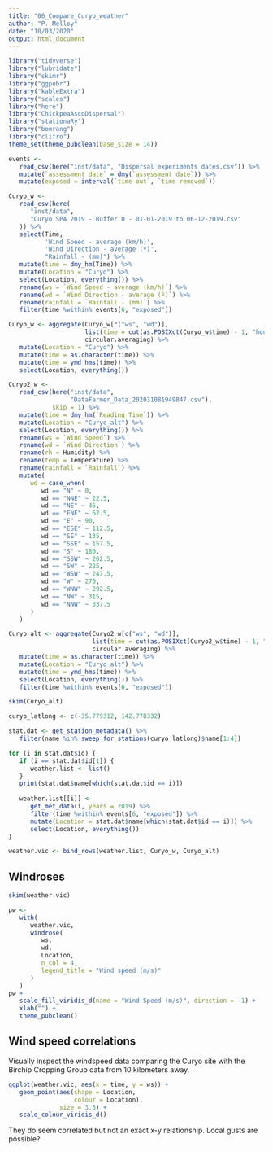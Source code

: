 ```yaml
---
title: "06_Compare_Curyo_weather"
author: "P. Melloy"
date: "10/03/2020"
output: html_document
---
```


```r
library("tidyverse")
library("lubridate")
library("skimr")
library("ggpubr")
library("kableExtra")
library("scales")
library("here")
library("ChickpeaAscoDispersal")
library("stationaRy")
library("bomrang")
library("clifro")
theme_set(theme_pubclean(base_size = 14))
```


```r
events <-
   read_csv(here("inst/data", "Dispersal experiments dates.csv")) %>%
   mutate(`assessment date` = dmy(`assessment date`)) %>%
   mutate(exposed = interval(`time out`, `time removed`))
```


```r
Curyo_w <-
   read_csv(here(
      "inst/data",
      "Curyo SPA 2019 - Buffer 0 - 01-01-2019 to 06-12-2019.csv"
   )) %>%
   select(Time,
          'Wind Speed - average (km/h)',
          'Wind Direction - average (º)',
          "Rainfall - (mm)") %>%
   mutate(time = dmy_hm(Time)) %>%
   mutate(Location = "Curyo") %>%
   select(Location, everything()) %>%
   rename(ws = `Wind Speed - average (km/h)`) %>%
   rename(wd = `Wind Direction - average (º)`) %>%
   rename(rainfall = `Rainfall - (mm)`) %>% 
   filter(time %within% events[6, "exposed"])

Curyo_w <- aggregate(Curyo_w[c("ws", "wd")],
                     list(time = cut(as.POSIXct(Curyo_w$time) - 1, "hour")),
                     circular.averaging) %>%
   mutate(Location = "Curyo") %>%
   mutate(time = as.character(time)) %>%
   mutate(time = ymd_hms(time)) %>%
   select(Location, everything())
```


```r
Curyo2_w <-
   read_csv(here("inst/data",
                 "DataFarmer_Data_202031081949847.csv"),
            skip = 1) %>%
   mutate(time = dmy_hm(`Reading Time`)) %>%
   mutate(Location = "Curyo_alt") %>%
   select(Location, everything()) %>%
   rename(ws = `Wind Speed`) %>%
   rename(wd = `Wind Direction`) %>%
   rename(rh = Humidity) %>%
   rename(temp = Temperature) %>%
   rename(rainfall = `Rainfall`) %>%
   mutate(
      wd = case_when(
         wd == "N" ~ 0,
         wd == "NNE" ~ 22.5,
         wd == "NE" ~ 45,
         wd == "ENE" ~ 67.5,
         wd == "E" ~ 90,
         wd == "ESE" ~ 112.5,
         wd == "SE" ~ 135,
         wd == "SSE" ~ 157.5,
         wd == "S" ~ 180,
         wd == "SSW" ~ 202.5,
         wd == "SW" ~ 225,
         wd == "WSW" ~ 247.5,
         wd == "W" ~ 270,
         wd == "WNW" ~ 292.5,
         wd == "NW" ~ 315,
         wd == "NNW" ~ 337.5
      )
   )

Curyo_alt <- aggregate(Curyo2_w[c("ws", "wd")],
                       list(time = cut(as.POSIXct(Curyo2_w$time) - 1, "hour")),
                       circular.averaging) %>%
   mutate(time = as.character(time)) %>%
   mutate(Location = "Curyo_alt") %>%
   mutate(time = ymd_hms(time)) %>%
   select(Location, everything()) %>% 
   filter(time %within% events[6, "exposed"])

skim(Curyo_alt)
```


```r
curyo_latlong <- c(-35.779312, 142.778332)

stat.dat <- get_station_metadata() %>%
   filter(name %in% sweep_for_stations(curyo_latlong)$name[1:4])

for (i in stat.dat$id) {
   if (i == stat.dat$id[1]) {
      weather.list <- list()
   }
   print(stat.dat$name[which(stat.dat$id == i)])
   
   weather.list[[i]] <-
      get_met_data(i, years = 2019) %>%
      filter(time %within% events[6, "exposed"]) %>% 
      mutate(Location = stat.dat$name[which(stat.dat$id == i)]) %>%
      select(Location, everything())
}

weather.vic <- bind_rows(weather.list, Curyo_w, Curyo_alt)
```

## Windroses

```r
skim(weather.vic)
```

```r
pw <-
   with(
      weather.vic,
      windrose(
         ws,
         wd,
         Location,
         n_col = 4,
         legend_title = "Wind speed (m/s)"
      )
   )
pw +
   scale_fill_viridis_d(name = "Wind Speed (m/s)", direction = -1) +
   xlab("") +
   theme_pubclean()
```

## Wind speed correlations

Visually inspect the windspeed data comparing the Curyo site with the Birchip Cropping Group data from 10 kilometers away.

```r
ggplot(weather.vic, aes(x = time, y = ws)) +
   geom_point(aes(shape = Location,
                  colour = Location),
              size = 3.5) +
   scale_colour_viridis_d()
```

They do seem correlated but not an exact x-y relationship. Local gusts are possible?